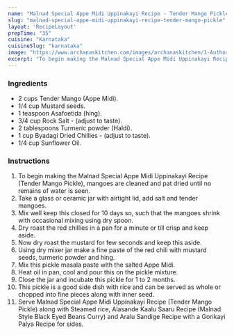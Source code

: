 ---
name: "Malnad Special Appe Midi Uppinakayi Recipe - Tender Mango Pickle"
slug: "malnad-special-appe-midi-uppinakayi-recipe-tender-mango-pickle"
layout: 'RecipeLayout'
prepTime: "35"
cuisine: "Karnataka"
cuisineSlug: "karnataka"
image: "https://www.archanaskitchen.com/images/archanaskitchen/1-Author/pavithrahr-gmail.com/Malnad_Special_Appemidi_Uppinakayi_Tender_Mango_Pickle_recipe_1_edited.jpg"
excerpt: "To begin making the Malnad Special Appe Midi Uppinakayi Recipe Tender Mango Pickle, mangoes are cleaned and pat dried until no remains of water is seen"
---

### Ingredients

- 2 cups Tender Mango (Appe Midi).
- 1/4 cup Mustard seeds.
- 1 teaspoon Asafoetida (hing).
- 3/4 cup Rock Salt - (adjust to taste).
- 2 tablespoons Turmeric powder (Haldi).
- 1 cup Byadagi Dried Chillies - (adjust to taste).
- 1/4 cup Sunflower Oil.

### Instructions

1. To begin making the Malnad Special Appe Midi Uppinakayi Recipe (Tender Mango Pickle), mangoes are cleaned and pat dried until no remains of water is seen.
1. Take a glass or ceramic jar with airtight lid, add salt and tender mangoes.
1. Mix well keep this closed for 10 days so, such that the mangoes shrink with occasional mixing using dry spoon.
1. Dry roast the red chillies in a pan for a minute or till crisp and keep aside.
1. Now dry roast the mustard for few seconds and keep this aside.
1. Using dry mixer jar make a fine paste of the red chili with mustard seeds, turmeric powder and hing.
1. Mix this pickle masala paste with the salted Appe Midi.
1. Heat oil in pan, cool and pour this on the pickle mixture.
1. Close the jar and incubate this pickle for 1 to 2 months.
1. This pickle is a good side dish with rice and can be served as whole or chopped into fine pieces along with inner seed.
1. Serve Malnad Special Appe Midi Uppinakayi Recipe (Tender Mango Pickle) along with Steamed rice, Alasande Kaalu Saaru Recipe (Malnad Style Black Eyed Beans Curry) and Aralu Sandige Recipe with a Gorikayi Palya Recipe for sides.
